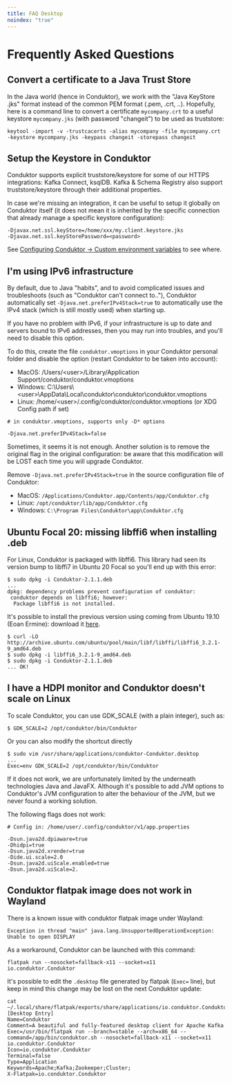 ```yaml
---
title: FAQ Desktop
noindex: "true"
---
```


# Frequently Asked Questions

## Convert a certificate to a Java Trust Store

In the Java world (hence in Conduktor), we work with the "Java KeyStore .jks" format instead of the common PEM format (.pem, .crt, ..). Hopefully, here is a command line to convert a certificate `mycompany.crt` to a useful keystore `mycompany.jks` (with password "changeit") to be used as truststore:

```
keytool -import -v -trustcacerts -alias mycompany -file mycompany.crt -keystore mycompany.jks -keypass changeit -storepass changeit
```

## Setup the Keystore in Conduktor

Conduktor supports explicit truststore/keystore for some of our HTTPS integrations: Kafka Connect, ksqlDB. Kafka & Schema Registry also support truststore/keystore through their additional properties.&#x20;

In case we're missing an integration, it can be useful to setup it globally on Conduktor itself (it does not mean it is inherited by the specific connection that already manage a specific keystore configuration):

```
-Djavax.net.ssl.keyStore=/home/xxx/my.client.keystore.jks
-Djavax.net.ssl.keyStorePassword=<password>
```

See [Configuring Conduktor -> Custom environment variables](/desktop/miscellaneous/configuring-conduktor#custom-environment-variables/) to see where.

## I'm using IPv6 infrastructure

By default, due to Java "habits", and to avoid complicated issues and troubleshoots (such as "Conduktor can't connect to.."), Conduktor automatically set `-Djava.net.preferIPv4Stack=true` to automatically use the IPv4 stack (which is still mostly used) when starting up.

If you have no problem with IPv6, if your infrastructure is up to date and servers bound to IPv6 addresses, then you may run into troubles, and you'll need to disable this option.

To do this, create the file `conduktor.vmoptions` in your Conduktor personal folder and disable the option (restart Conduktor to be taken into account):

- MacOS: /Users/&#60;user&#62;/Library/Application Support/conduktor/conduktor.vmoptions
- Windows: C:\Users\\&#60;user&#62;\AppData\Local\conduktor\conduktor\conduktor.vmoptions
- Linux: /home/&#60;user&#62;/.config/conduktor/conduktor.vmoptions (or XDG Config path if set)

```
# in conduktor.vmoptions, supports only -D* options

-Djava.net.preferIPv4Stack=false
```

Sometimes, it seems it is not enough. Another solution is to remove the original flag in the original configuration: be aware that this modification will be LOST each time you will upgrade Conduktor.

Remove `-Djava.net.preferIPv4Stack=true` in the source configuration file of Conduktor:

- MacOS: `/Applications/Conduktor.app/Contents/app/Conduktor.cfg`
- Linux: `/opt/conduktor/lib/app/Conduktor.cfg`
- Windows: `C:\Program Files\Conduktor\app\Conduktor.cfg`

## Ubuntu Focal 20: missing libffi6 when installing .deb

For Linux, Conduktor is packaged with libffi6. This library had seen its version bump to libffi7 in Ubuntu 20 Focal so you'll end up with this error:

```
$ sudo dpkg -i Conduktor-2.1.1.deb
...
dpkg: dependency problems prevent configuration of conduktor:
 conduktor depends on libffi6; however:
  Package libffi6 is not installed.
```

It's possible to install the previous version using coming from Ubuntu 19.10 (Eoan Ermine): download it [here](http://mirrors.kernel.org/ubuntu/pool/main/libf/libffi/libffi6_3.2.1-8_amd64.deb).

```
$ curl -LO http://archive.ubuntu.com/ubuntu/pool/main/libf/libffi/libffi6_3.2.1-9_amd64.deb
$ sudo dpkg -i libffi6_3.2.1-9_amd64.deb
$ sudo dpkg -i Conduktor-2.1.1.deb
... OK!
```

## **I have a HDPI monitor and Conduktor doesn't scale on Linux**

To scale Conduktor, you can use GDK_SCALE (with a plain integer), such as:

```
$ GDK_SCALE=2 /opt/conduktor/bin/Conduktor
```

Or you can also modify the shortcut directly

```
$ sudo vim /usr/share/applications/conduktor-Conduktor.desktop
...
Exec=env GDK_SCALE=2 /opt/conduktor/bin/Conduktor
```

If it does not work, we are unfortunately limited by the underneath technologies Java and JavaFX. Although it's possible to add JVM options to Conduktor's JVM configuration to alter the behaviour of the JVM, but we never found a working solution.

The following flags does not work:

```
# Config in: /home/user/.config/conduktor/v1/app.properties

-Dsun.java2d.dpiaware=true
-Dhidpi=true
-Dsun.java2d.xrender=true
-Dide.ui.scale=2.0
-Dsun.java2d.uiScale.enabled=true
-Dsun.java2d.uiScale=2.
```

## Conduktor flatpak image does not work in Wayland

There is a known issue with conduktor flatpak image under Wayland:

```
Exception in thread "main" java.lang.UnsupportedOperationException: Unable to open DISPLAY
```

As a workaround, Conduktor can be launched with this command:

```
flatpak run --nosocket=fallback-x11 --socket=x11 io.conduktor.Conduktor
```

It's possible to edit the `.desktop` file generated by flatpak (`Exec=` line), but keep in mind this change may be lost on the next Conduktor update:

```
cat ~/.local/share/flatpak/exports/share/applications/io.conduktor.Conduktor.desktop
[Desktop Entry]
Name=Conduktor
Comment=A beautiful and fully-featured desktop client for Apache Kafka
Exec=/usr/bin/flatpak run --branch=stable --arch=x86_64 --command=/app/bin/conduktor.sh --nosocket=fallback-x11 --socket=x11  io.conduktor.Conduktor
Icon=io.conduktor.Conduktor
Terminal=false
Type=Application
Keywords=Apache;Kafka;Zookeeper;Cluster;
X-Flatpak=io.conduktor.Conduktor
```
